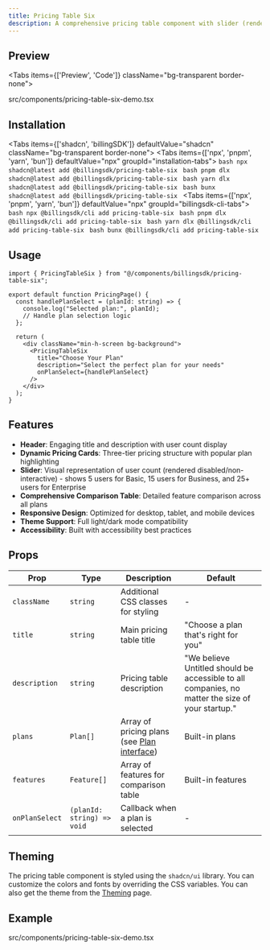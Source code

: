 ```yaml
---
title: Pricing Table Six
description: A comprehensive pricing table component with slider (rendered disabled/non-interactive), pricing plans, and detailed comparison table. Perfect for showcasing complex pricing structures with feature comparisons.
---
```


## Preview

<Tabs items={['Preview', 'Code']} className="bg-transparent border-none">
  <Tab value="Preview" className="border-none bg-transparent p-0 mt-3">
    <PreviewComponents registryName="pricing-table-six">
      <PricingTableSixDemo />
    </PreviewComponents>
  </Tab>

  <Tab value="Code" className="mt-3">
    <include cwd lang="tsx" meta='title="src/components/pricing-table-six-demo.tsx"'>src/components/pricing-table-six-demo.tsx</include>
  </Tab>

</Tabs>

## Installation

<Tabs items={['shadcn', 'billingSDK']} defaultValue="shadcn" className="bg-transparent border-none">
  <Tab value="shadcn" className="border-none bg-transparent p-0 mt-3">
    <Tabs items={['npx', 'pnpm', 'yarn', 'bun']} defaultValue="npx" groupId="installation-tabs">
      <Tab value="npx">
        ```bash
        npx shadcn@latest add @billingsdk/pricing-table-six
        ```
      </Tab>
      <Tab value="pnpm">
        ```bash
        pnpm dlx shadcn@latest add @billingsdk/pricing-table-six
        ```
      </Tab>
      <Tab value="yarn">
        ```bash
        yarn dlx shadcn@latest add @billingsdk/pricing-table-six
        ```
      </Tab>
      <Tab value="bun">
        ```bash
        bunx shadcn@latest add @billingsdk/pricing-table-six
        ```
      </Tab>
    </Tabs>
  </Tab>
  <Tab value="billingSDK" className="border-none bg-transparent p-0 mt-3">
    <Tabs items={['npx', 'pnpm', 'yarn', 'bun']} defaultValue="npx" groupId="billingsdk-cli-tabs">
      <Tab value="npx">
        ```bash
        npx @billingsdk/cli add pricing-table-six
        ```
      </Tab>
      <Tab value="pnpm">
        ```bash
        pnpm dlx @billingsdk/cli add pricing-table-six
        ```
      </Tab>
      <Tab value="yarn">
        ```bash
        yarn dlx @billingsdk/cli add pricing-table-six
        ```
      </Tab>
      <Tab value="bun">
        ```bash
        bunx @billingsdk/cli add pricing-table-six
        ```
      </Tab>
    </Tabs>
  </Tab>
</Tabs>

## Usage

```tsx
import { PricingTableSix } from "@/components/billingsdk/pricing-table-six";

export default function PricingPage() {
  const handlePlanSelect = (planId: string) => {
    console.log("Selected plan:", planId);
    // Handle plan selection logic
  };

  return (
    <div className="min-h-screen bg-background">
      <PricingTableSix 
        title="Choose Your Plan"
        description="Select the perfect plan for your needs"
        onPlanSelect={handlePlanSelect}
      />
    </div>
  );
}
```

## Features

- **Header**: Engaging title and description with user count display
- **Dynamic Pricing Cards**: Three-tier pricing structure with popular plan highlighting
- **Slider**: Visual representation of user count (rendered disabled/non-interactive) - shows 5 users for Basic, 15 users for Business, and 25+ users for Enterprise
- **Comprehensive Comparison Table**: Detailed feature comparison across all plans
- **Responsive Design**: Optimized for desktop, tablet, and mobile devices
- **Theme Support**: Full light/dark mode compatibility
- **Accessibility**: Built with accessibility best practices

## Props

| Prop | Type | Description | Default |
|------|------|-------------|---------|
| `className` | `string` | Additional CSS classes for styling | - |
| `title` | `string` | Main pricing table title | "Choose a plan that's right for you" |
| `description` | `string` | Pricing table description | "We believe Untitled should be accessible to all companies, no matter the size of your startup." |
| `plans` | `Plan[]` | Array of pricing plans (see [Plan interface](/docs/interfaces#plan-interface)) | Built-in plans |
| `features` | `Feature[]` | Array of features for comparison table | Built-in features |
| `onPlanSelect` | `(planId: string) => void` | Callback when a plan is selected | - |

## Theming

The pricing table component is styled using the `shadcn/ui` library. You can customize the colors and fonts by overriding the CSS variables. You can also get the theme from the [Theming](/docs/theming) page.

## Example

<include cwd lang="tsx" meta='title="src/components/pricing-table-six-demo.tsx"'>src/components/pricing-table-six-demo.tsx</include>


